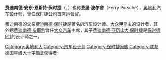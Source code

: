 {{about|[[保时捷|保时捷]]创始人之一，昵称为费里·保时捷|其父，[[大众甲壳虫|大众甲壳虫]]的设计者|费迪南德·保时捷|其子，[[保时捷911|保时捷911]]的设计者|费迪南德·亚历山大·保时捷}}
{{Unreferenced|time=2020-06-25T23:50:41+00:00}}
{{Infobox Person
| name        = 费迪南德·安东·恩斯特·保时捷<br/>Ferdinand Anton Ernst Porsche
| image       = Gedenktafel_Albert-Einstein-Ring_49_(Kleinmachnow)_Ferry_Porsche.jpg
| caption     = 位於[[德國|德國]][[小馬赫諾|小馬赫諾]]的F·保時捷的雕塑
| birth_date  = {{birth date|1909|9|19}}
| birth_place = {{flag|奥匈帝国}}[[维也纳新城|维也纳新城]]
| death_date  = {{death date and age|1998|3|27|1909|9|19}}
| death_place = {{AUT}}[[滨湖采尔|滨湖采尔]]
| other_names = 费里·波尔舍
| known_for   = 
| occupation  =
| nationality ={{AUT}}
| spouse      = 多罗特娅·赖茨（1935年－1985年）
| partner     = 
| children    = [[费迪南德·亚历山大·波尔舍|费迪南德]]、格哈德、汉斯-彼得、<br/>沃尔夫冈 
| parents     = [[费迪南德·保時捷|费迪南德·保時捷]]（父）
| relatives   = [[路易丝·皮希|路易丝·皮希]]（姐姐）<br>[[費迪南德·皮耶希|費迪南德·皮耶希]]（外甥）
}}

'''费迪南德·安东·恩斯特·保时捷'''（{{lang-de|Ferdinand Anton Ernst Porsche}}，{{bd|1909年|9月19日|1998年|3月27日|catIdx=P}}）也称'''费里·波尔舍'''（Ferry Porsche），[[奥地利|奥地利]]汽车设计师，曾任[[保时捷|保时捷公司]]首席运营官。

费迪南德的父亲[[费迪南德·保时捷|费迪南德·保时捷]]是著名的汽车设计师、[[大众甲壳虫|大众甲壳虫]]的设计者，其外甥[[费迪南德·皮耶希|费迪南德·皮耶希]]曾任[[大众汽车|大众汽车]]主席，其子[[费迪南德·亚历山大·保时捷|费迪南德·亚历山大·保时捷]]是[[保时捷911|保时捷911]]的设计师之一。
{{Porsche}}
{{Authority control}}
{{Austria-bio-stub}}
{{DEFAULTSORT:Porsche, Ferry}}
[[Category:奥地利人|Category:奥地利人]]
[[Category:汽车设计师|Category:汽车设计师]]
[[Category:保时捷家族|Category:保时捷家族]]
[[Category:联邦德国星级大十字勋章获得者|Category:联邦德国星级大十字勋章获得者]]